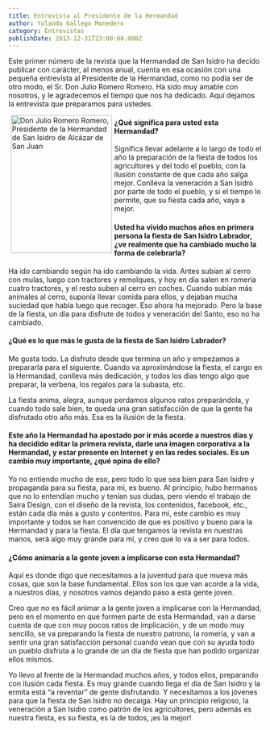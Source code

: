 ```yaml
---
title: Entrevista al Presidente de la Hermandad
author: Yolanda Gallego Monedero
category: Entrevistas
publishDate: 2013-12-31T23:00:00.000Z
---
```


Este primer número de la revista que la Hermandad de San Isidro ha decido publicar con carácter, al menos anual, cuenta en esa ocasión con una pequeña entrevista al Presidente de la Hermandad, como no podía ser de otro modo, el Sr. Don Julio Romero Romero. Ha sido muy amable con nosotros, y le agradecemos el tiempo que nos ha dedicado. Aquí dejamos la entrevista que preparamos para ustedes.

<img src="/images/entrevistas/2014_entrevistas-presidente-hermandad.webp" width="200" height="274" alt="Don Julio Romero Romero, Presidente de la Hermandad de San Isidro de Alcázar de San Juan" style="float:left; margin:0px 5px;" />

#### ¿Qué significa para usted esta Hermandad?

Significa llevar adelante a lo largo de todo el año la preparación de la fiesta de todos los agricultores y del todo el pueblo, con la ilusión constante de que cada año salga mejor. Conlleva la veneración a San Isidro por parte de todo el pueblo, y si el tiempo lo permite, que su fiesta cada año, vaya a mejor.

#### Usted ha vivido muchos años en primera persona la fiesta de San Isidro Labrador, ¿ve realmente que ha cambiado mucho la forma de celebrarla?

Ha ido cambiando según ha ido cambiando la vida. Antes subían al cerro con mulas, luego con tractores y remolques, y hoy en día salen en romería cuatro tractores, y el resto suben al cerro en coches. Cuando subían más animales al cerro, suponía llevar comida para ellos, y dejaban mucha suciedad que había luego que recoger. Eso ahora ha mejorado. Pero la base de la fiesta, un día para disfrute de todos y veneración del Santo, eso no ha cambiado.

#### ¿Qué es lo que más le gusta de la fiesta de San Isidro Labrador?

Me gusta todo. La disfruto desde que termina un año y empezamos a prepararla para el siguiente. Cuando va aproximándose la fiesta, el cargo en la Hermandad, conlleva más dedicación, y todos los días tengo algo que preparar, la verbena, los regalos para la subasta, etc.

La fiesta anima, alegra, aunque perdamos algunos ratos preparándola, y cuando todo sale bien, te queda una gran satisfacción de que la gente ha disfrutado otro año más. Esa es la ilusión de la fiesta.

#### Este año la Hermandad ha apostado por ir más acorde a nuestros días y ha decidido editar la primera revista, darle una imagen corporativa a la Hermandad, y estar presente en Internet y en las redes sociales. Es un cambio muy importante, ¿qué opina de ello?

Yo no entiendo mucho de eso, pero todo lo que sea bien para San Isidro y propaganda para su fiesta, para mi, es bueno. Al principio, hubo hermanos que no lo entendían mucho y tenían sus dudas, pero viendo el trabajo de Saira Design, con el diseño de la revista, los contenidos, facebook, etc., están cada día más a gusto y contentos. Para mi, este cambio es muy importante y todos se han convencido de que es positivo y bueno para la Hermandad y para la fiesta. El día que tengamos la revista en nuestras manos, será algo muy grande para mí, y creo que lo va a ser para todos.

#### ¿Cómo animaría a la gente joven a implicarse con esta Hermandad?

Aquí es donde digo que necesitamos a la juventud para que mueva más cosas, que son la base fundamental. Ellos son los que van acorde a la vida, a nuestros días, y nosotros vamos dejando paso a esta gente joven.

Creo que no es fácil animar a la gente joven a implicarse con la Hermandad, pero en el momento en que formen parte de esta Hermandad, van a darse cuenta de que con muy pocos ratos de implicación, y de un modo muy sencillo, se va preparando la fiesta de nuestro patrono, la romería, y van a sentir una gran satisfacción personal cuando vean que con su ayuda todo un pueblo disfruta a lo grande de un día de fiesta que han podido organizar ellos mismos.

Yo llevo al frente de la Hermandad muchos años, y todos ellos, preparando con ilusión cada fiesta. Es muy grande cuando llega el día de San Isidro y la ermita está “a reventar” de gente disfrutando. Y necesitamos a los jóvenes para que la fiesta de San Isidro no decaiga. Hay un principio religioso, la veneración a San Isidro como patrón de los agricultores, pero además es nuestra fiesta, es su fiesta, es la de todos, ¡es la mejor!

